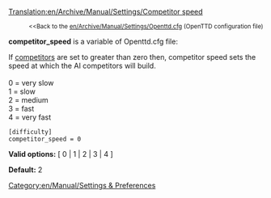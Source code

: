 [[Translation:en/Archive/Manual/Settings/Competitor speed]]

:<small><<Back to the [[en/Archive/Manual/Settings/Openttd.cfg]] (OpenTTD configuration file)</small>


'''competitor_speed''' is a variable of Openttd.cfg file:

If [[en/Archive/Manual/Settings/Max no competitors|competitors]] are set to greater than zero then, competitor speed sets the speed at which the AI competitors will build.<br><br>
0 = very slow<br>
1 = slow<br>
2 = medium<br>
3 = fast<br>
4 = very fast<br>

<pre>
[difficulty]
competitor_speed = 0
</pre>

'''Valid options:''' [ 0 | 1 | 2 | 3 | 4 ]

'''Default:''' 2


[[Category:en/Manual/Settings & Preferences]]